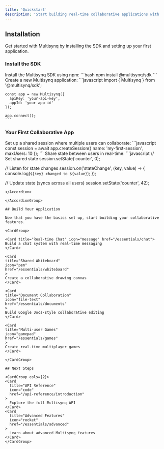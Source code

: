 ```yaml
---
title: 'Quickstart'
description: 'Start building real-time collaborative applications with Multisynq in under 5 minutes'
---
```


## Installation

Get started with Multisynq by installing the SDK and setting up your first application.

### Install the SDK

<AccordionGroup>
  <Accordion icon="npm" title="Install via npm">
    Install the Multisynq SDK using npm:
    ```bash
    npm install @multisynq/sdk
    ```
  </Accordion>
  <Accordion icon="code" title="Basic Setup">
    Create a new Multisynq application:
    ```javascript
    import { Multisynq } from '@multisynq/sdk';

    const app = new Multisynq({
      apiKey: 'your-api-key',
      appId: 'your-app-id'
    });

    app.connect();
    ```
  </Accordion>
</AccordionGroup>

### Your First Collaborative App

<AccordionGroup>

<Accordion icon="users" title="Create a shared session">
  Set up a shared session where multiple users can collaborate:
  ```javascript
  const session = await app.createSession({
    name: 'my-first-session',
    maxUsers: 10
  });
  ```
</Accordion>

<Accordion icon="sync" title="Synchronize state">
  Share state between users in real-time:
  ```javascript
  // Set shared state
  session.setState('counter', 0);

  // Listen for state changes
  session.on('stateChange', (key, value) => {
    console.log(`${key} changed to ${value}`);
  });

  // Update state (syncs across all users)
  session.setState('counter', 42);
  ```
</Accordion>

</AccordionGroup>

## Build Your Application

Now that you have the basics set up, start building your collaborative features.

<CardGroup>

<Card title="Real-time Chat" icon="message" href="/essentials/chat">
  Build a chat system with real-time messaging
</Card>

<Card
  title="Shared Whiteboard"
  icon="pen"
  href="/essentials/whiteboard"
>
  Create a collaborative drawing canvas
</Card>

<Card
  title="Document Collaboration"
  icon="file-text"
  href="/essentials/documents"
>
  Build Google Docs-style collaborative editing
</Card>

<Card
  title="Multi-user Games"
  icon="gamepad"
  href="/essentials/games"
>
  Create real-time multiplayer games
</Card>

</CardGroup>

## Next Steps

<CardGroup cols={2}>
  <Card
    title="API Reference"
    icon="code"
    href="/api-reference/introduction"
  >
    Explore the full Multisynq API
  </Card>
  <Card
    title="Advanced Features"
    icon="rocket"
    href="/essentials/advanced"
  >
    Learn about advanced Multisynq features
  </Card>
</CardGroup>
